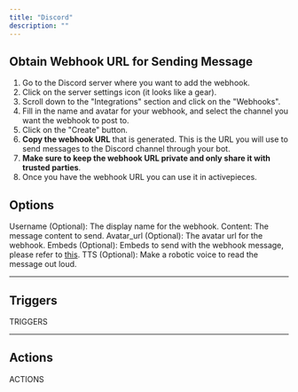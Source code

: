 ```yaml
---
title: "Discord"
description: ""
---
```


## Obtain Webhook URL for Sending Message

1. Go to the Discord server where you want to add the webhook.
2. Click on the server settings icon (it looks like a gear).
3. Scroll down to the "Integrations" section and click on the "Webhooks".
4. Fill in the name and avatar for your webhook, and select the channel you want the webhook to post to.
5. Click on the "Create" button.
6. **Copy the webhook URL** that is generated. This is the URL you will use to send messages to the Discord channel through your bot.
7. **Make sure to keep the webhook URL private and only share it with trusted parties**.
8. Once you have the webhook URL you can use it in activepieces.

## Options
Username (Optional): The display name for the webhook.
Content: The message content to send.
Avatar_url (Optional): The avatar url for the webhook.
Embeds (Optional): Embeds to send with the webhook message, please refer to [this](https://birdie0.github.io/discord-webhooks-guide/structure/username.html).
TTS (Optional): Make a robotic voice to read the message out loud.

---

## Triggers

TRIGGERS

---

## Actions

ACTIONS
